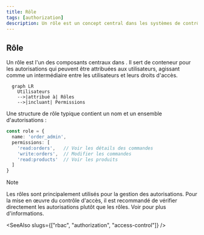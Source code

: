 ```yaml
---
title: Rôle
tags: [authorization]
description: Un rôle est un concept central dans les systèmes de contrôle d'accès basé sur les rôles (RBAC), représentant un ensemble d'autorisations qui définit quelles actions les utilisateurs peuvent effectuer, offrant un moyen efficace de gérer et d'attribuer des droits d'accès aux utilisateurs.
---
```


## Rôle

Un rôle est l'un des composants centraux dans <Ref slug="rbac" />. Il sert de conteneur pour les autorisations qui peuvent être attribuées aux utilisateurs, agissant comme un intermédiaire entre les utilisateurs et leurs droits d'accès.

```mermaid
  graph LR
    Utilisateurs
    -->|attribué à| Rôles
    -->|incluant| Permissions
```

Une structure de rôle typique contient un nom et un ensemble d'autorisations :

```typescript
const role = {
  name: 'order_admin',
  permissions: [
    'read:orders',   // Voir les détails des commandes
    'write:orders',  // Modifier les commandes
    'read:products'  // Voir les produits
  ]
}
```

> [!Note]
> Les rôles sont principalement utilisés pour la gestion des autorisations. Pour la mise en œuvre du contrôle d'accès, il est recommandé de vérifier directement les autorisations plutôt que les rôles. Voir <Ref slug="rbac" /> pour plus d'informations.

<SeeAlso slugs={["rbac", "authorization", "access-control"]} />